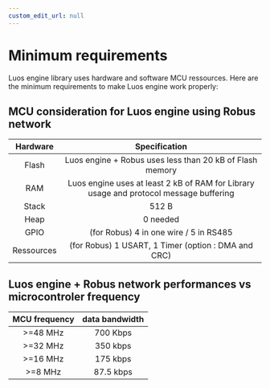 ```yaml
---
custom_edit_url: null
---
```


# Minimum requirements

Luos engine library uses hardware and software MCU ressources. Here are the minimum requirements to make Luos engine work properly:

## MCU consideration for Luos engine using Robus network

|  Hardware  |                                      Specification                                      |
| :--------: | :-------------------------------------------------------------------------------------: |
|   Flash    |                    Luos engine + Robus uses less than 20 kB of Flash memory             |
|    RAM     | Luos engine uses at least 2 kB of RAM for Library usage and protocol message buffering  |
|   Stack    |                                          512 B                                          |
|    Heap    |                                        0 needed                                         |
|    GPIO    |                               (for Robus) 4 in one wire / 5 in RS485                    |
| Ressources |                        (for Robus) 1 USART, 1 Timer (option : DMA and CRC)              |

## Luos engine + Robus network performances vs microcontroler frequency

| MCU frequency | data bandwidth |
| :-----------: | :-----------: |
|   >=48 MHz    |   700 Kbps    |
|   >=32 MHz    |   350 kbps    |
|   >=16 MHz    |   175 kbps    |
|    >=8 MHz    |   87.5 kbps   |
